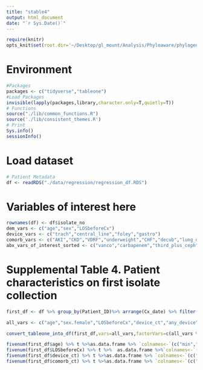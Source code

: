 ```yaml
---
title: "stable4"
output: html_document
date: "`r Sys.Date()`"
---
```



```r
require(knitr) 
opts_knit$set(root.dir='~/Desktop/gl_mount/Analysis/Phyloaware/phylogenetic-resistance-ms/')
```

# Environment
```r
#Packages
packages <- c("tidyverse","tableone")   
#Load Packages
invisible(lapply(packages,library,character.only=T,quietly=T)) 
# Functions
source("./lib/common_functions.R")
source('./lib/consistent_themes.R')
# Print
Sys.info()
sessionInfo() 
``` 

# Load dataset
```r
# Patient Metadata
df <- readRDS("./data/regression/regression_df.RDS") 
```

# Variables of interest here
```r
rownames(df) <- df$isolate_no 
dem_vars <- c("age","sex","LOSbeforeCx")
device_vars <- c("trach","central_line","foley","gastro")
comorb_vars <- c("AKI","CKD","VDRF","underweight","CHF","decub","lung_dz","brain_injury","malignancy","obese")    
abx_vars_of_interest_sorted <- c("vanco","carbapenem","third_plus_ceph","AG","amikacin","tobra","gent","flagyl","FQ",'linezolid',"tigecycline","zosyn","poly_colistin","dapto",'bactrim',"aztreonam")%>% paste0(.,"_1d")
```

# Supplemental Table 4. Patient characteristics on first isolate collection
```r
first_df <- df %>% group_by(Patient_ID)%>% arrange(Cx_date) %>% filter(row_number()==1) %>% as.data.frame

all_vars <- c("age","sex.female","LOSbeforeCx","device_ct","any_device",device_vars,"comorb_ct","multimorbid",comorb_vars,"any_antibiotic_1d",abx_vars_of_interest_sorted)

convert_tableone_into_df(first_df,vars=all_vars,factorVars=c(all_vars %>% subset(!.%in% c("age","device_ct","comorb_ct","LOSbeforeCx")))) %>% favorite_kable()

fivenum(first_df$age) %>% t %>%as.data.frame %>% `colnames<-`(c("min","lower","median","upper","max")) %>% mutate(IQR = upper - lower)
fivenum(first_df$LOSbeforeCx) %>% t %>%  as.data.frame %>%`colnames<-`(c("min","lower","median","upper","max")) %>% mutate(IQR = upper - lower)
fivenum(first_df$device_ct) %>% t %>%as.data.frame %>% `colnames<-`(c("min","lower","median","upper","max")) %>% mutate(IQR = upper - lower)
fivenum(first_df$comorb_ct) %>% t %>%as.data.frame %>% `colnames<-`(c("min","lower","median","upper","max")) %>% mutate(IQR = upper - lower)
```
